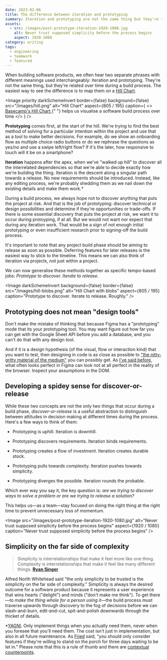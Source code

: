 ```yaml
---
date: 2023-02-06
title: The difference between iteration and prototyping
summary: Iteration and prototyping are not the same thing but they're related over time during a build process. To determine which method you're using, ask yourself are we trying to test a solution or are we trying to release a solution?
assets:
  - src: /images/post-prototype-iteration-1920-1080.jpg
    alt: Never trust supposed simplicity before the process begins
    aspect: 1920-1080
category: writing
tags:
  - engineering
  - teamwork
  - featured
---
```


When building software products, we often hear two separate phrases with different meanings used interchangeably: iteration and prototyping. They're not the same thing, but they're related over time during a build process. The easiest way to see the difference is to map them on a [Hill Chart](https://www.feltpresence.com/hills.html).

<Image
  priority
  darkSchemeInvert
  border={false}
  background={false}
  src="/images/hill.png"
  alt="Hill Chart"
  aspect={805 / 195}
  caption={
    <>
      <a
        href="https://www.feltpresence.com/hills.html"
        target="_blank"
        rel="noopener noreferrer"
      >
        Basecamp's Hill Chart
      </a>{" "}
      helps us visualise a software build process over time
    </>
  }
/>

**Prototyping** comes first, at the start of the hill. We're trying to find the best method of solving for a particular intention within the project and use that as a tool to make better decisions. For example, do we show an onboarding flow as multiple choice radio buttons or do we rephrase the questions as yes/no and use a swipe left/right flow? If it's the later, how responsive to touch will it be on a smartphone?

**Iteration** happens after the apex, when we've "walked up hill" to discover all the interrelated dependencies so that we're able to decide exactly how we're building the thing. Iteration is the descent along a singular path towards a release. No new requirements should be introduced. Instead, like any editing process, we're probably shedding them as we nail down the existing details and make them work.\*

During a build process, we always hope not to discover anything that puts the project at risk. And that is the job of prototyping: discover technical or design possibilities and determine if they're opportunities or trade-offs. If there is some essential discovery that puts the project at risk, we want it to occur during protoyping, if at all. But we would not want nor expect that during any iteration work. That would be a sign of not enough initial prototyping or even insufficient research prior to signing-off the build process.

It's important to note that any project build phase should be aiming to release as soon as possible. Deferring features for later releases is the easiest way to stick to the timeline. This means we can also think of iteration via projects, not just within a project.

We can now generalise these methods together as specific tempo-based jobs: _Prototype to discover. Iterate to release._

<Image
  darkSchemeInvert
  background={false}
  border={false}
  src="/images/hill-blobs.png"
  alt="Hill Chart with blobs"
  aspect={805 / 195}
  caption="Prototype to discover. Iterate to release. Roughly."
/>

## Prototyping does not mean "design tools"

Don't make the mistake of thinking that because Figma has a "prototyping" mode that its your prototyping tool. You may want figure out how far you can get with the Google Sheet API before you add a database, and you can't do that with any design tool.

And if it is a design hypothesis (of the visual, flow or interaction kind) that you want to test, then designing in code is as close as possible to ["the nitty-gritty material of the medium"](https://twitter.com/callumflack/status/1622380350562516992) you can possibly get. As [I've said before](/designers-should-code), what often looks perfect in Figma can look not at all perfect in the reality of the browser. Inspect your assumptions in the DOM.

## Developing a spidey sense for discover-or-release

While these two concepts are not the only two things that occur during a build phase, _discover-or-release_ is a useful abstraction to distinguish between attitudes in decision making at different times during the process. Here's a few ways to think of them:

- Prototyping is uphill. Iteration is downhill.

- Prototyping discovers requirements. Iteration binds requirements.

- Prototyping creates a flow of investment. Iteration creates durable stock.

- Prototyping pulls towards complexity. Iteration pushes towards simplicity.

- Prototyping diverges the possible. Iteration rounds the probable.

Which ever way you say it, the key question is: _are we trying to discover ways to solve a problem or are we trying to release a solution?_

This helps us—as a team—stay focused on doing the right thing at the right time to prevent unnecessary loss of momentum.

<Image
  src="/images/post-prototype-iteration-1920-1080.jpg"
  alt="Never trust supposed simplicity before the process begins"
  aspect={1920 / 1080}
  caption="Never trust supposed simplicity before the process begins"
/>

## Simplicity on the far side of complexity

> Simplicity is interrelationships that make it feel more like one thing.
> Complexity is interrelationships that make it feel like many different things.
> **[Ryan Singer](https://twitter.com/rjs/status/1572573848046014465?s=20&t=qJF31ambTfg5uYMubOwuNw)**

Alfred North Whitehead said "the only simplicity to be trusted is the simplicity on the far side of complexity." Simplicity is always the desired outcome for a software product because it represents a user experience that wins hearts ("delight") and minds ("don't make me think"). To get there—_to make the thing whole for a person using it_—the build process must traverse upwards through discovery to the fog of decisions before we can slash-and-burn, edit-and-cut, spit-and-polish downwards through the thicket of details.

<Note>

\*[YAGNI](https://martinfowler.com/bliki/Yagni.html). Only implement things
when you actually need them, never when you foresee that you'll need them.
The cost isn't just in implementation, but also in all future maintenance. As
[Fried](https://basecamp.com/gettingreal/05.3-start-with-no) said, "you should
only consider features if they're willing to stand on the porch for three days
waiting to be let in." Please note that this is a rule of thumb and there are
[contextual counterpoints](https://lukeplant.me.uk/blog/posts/yagni-exceptions/).

</Note>
